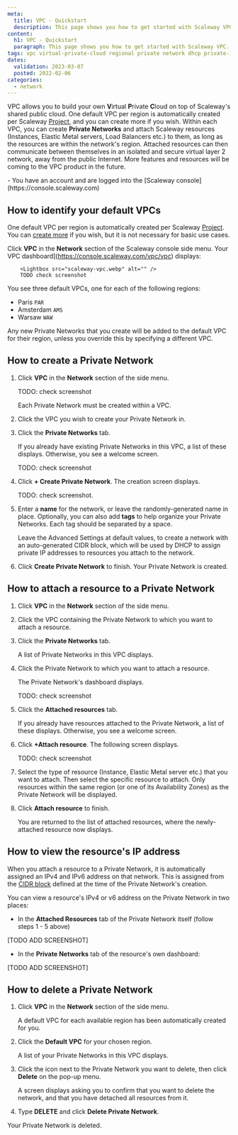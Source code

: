 ```yaml
---
meta:
  title: VPC - Quickstart
  description: This page shows you how to get started with Scaleway VPC.
content:
  h1: VPC - Quickstart
  paragraph: This page shows you how to get started with Scaleway VPC.
tags: vpc virtual-private-cloud regional private network dhcp private-ip
dates:
  validation: 2023-03-07
  posted: 2022-02-06
categories:
  - network
---
```


VPC allows you to build your own **V**irtual **P**rivate **C**loud on top of Scaleway's shared public cloud. One default VPC per region is automatically created per Scaleway [Project](/console/my-project/concepts/#project), and you can create more if you wish. Within each VPC, you can create **Private Networks** and attach Scaleway resources (Instances, Elastic Metal servers, Load Balancers etc.) to them, as long as the resources are within the network's region. Attached resources can then communicate between themselves in an isolated and secure virtual layer 2 network, away from the public Internet. More features and resources will be coming to the VPC product in the future.

<Message type="requirement">
  - You have an account and are logged into the [Scaleway console](https://console.scaleway.com)
</Message>

## How to identify your default VPCs

One default VPC per region is automatically created per Scaleway [Project](/console/my-project/concepts/#project). You can [create more](/network/vpc/create-vpc#how-to-create-a-vpc) if you wish, but it is not necessary for basic use cases.

Click **VPC** in the **Network** section of the Scaleway console side menu. Your VPC dashboard](https://console.scaleway.com/vpc/vpc) displays:

        <Lightbox src="scaleway-vpc.webp" alt="" />
        TODO check screenshot

You see three default VPCs, one for each of the following regions:

- Paris `PAR`
- Amsterdam `AMS`
- Warsaw `WAW`

Any new Private Networks that you create will be added to the default VPC for their region, unless you override this by specifying a different VPC. 

## How to create a Private Network

1. Click **VPC** in the **Network** section of the side menu.

    <Lightbox src="scaleway-vpc.webp" alt="" />
    TODO: check screenshot

    Each Private Network must be created within a VPC. 

2. Click the VPC you wish to create your Private Network in.

3. Click the **Private Networks** tab.

    If you already have existing Private Networks in this VPC, a list of these displays. Otherwise, you see a welcome screen.

    <Lightbox src="scaleway-reg-pn.webp" alt="" />
    TODO: check screenshot

4. Click **+ Create Private Network**. The creation screen displays.

    <Lightbox src="scaleway-create-rpn.webp" alt=""/>
    TODO: check screenshot.

5. Enter a **name** for the network, or leave the randomly-generated name in place. Optionally, you can also add **tags** to help organize your Private Networks. Each tag should be separated by a space.

    Leave the Advanced Settings at default values, to create a network with an auto-generated CIDR block, which will be used by DHCP to assign private IP addresses to resources you attach to the network.

6. Click **Create Private Network** to finish. Your Private Network is created.

## How to attach a resource to a Private Network

1. Click **VPC** in the **Network** section of the side menu.

2. Click the VPC containing the Private Network to which you want to attach a resource.

3. Click the **Private Networks** tab.

    A list of Private Networks in this VPC displays.

4. Click the Private Network to which you want to attach a resource.

    The Private Network's dashboard displays.

    <Lightbox src="scaleway-rpn-dashboard.webp" alt="" />
    TODO: check screenshot

5. Click the **Attached resources** tab.

    If you already have resources attached to the Private Network, a list of these displays. Otherwise, you see a welcome screen.

6. Click **+Attach resource**. The following screen displays.

    <Lightbox src="scaleway-attach-resource.webp" alt="" />
    TODO: check screenshot

6. Select the type of resource (Instance, Elastic Metal server etc.) that you want to attach. Then select the specific resource to attach. Only resources within the same region (or one of its Availability Zones) as the Private Network will be displayed.

7. Click **Attach resource** to finish.

    You are returned to the list of attached resources, where the newly-attached resource now displays.

## How to view the resource's IP address

When you attach a resource to a Private Network, it is automatically assigned an IPv4 and IPv6 address on that network. This is assigned from the [CIDR block](/network/vpc/how-to/create-private-network/#how-to-configure-cidr) defined at the time of the Private Network's creation.

You can view a resource's IPv4 or v6 address on the Private Network in two places:

- In the **Attached Resources** tab of the Private Network itself (follow steps 1 - 5 above)

[TODO ADD SCREENSHOT]

- In the **Private Networks** tab of the resource's own dashboard:

[TODO ADD SCREENSHOT]

## How to delete a Private Network

1. Click **VPC** in the **Network** section of the side menu.

    A default VPC for each available region has been automatically created for you.

    <Lightbox src="scaleway-vpc.webp" alt="" />

2. Click the **Default VPC** for your chosen region.

    A list of your Private Networks in this VPC displays.

3. Click the <Icon name="more" /> icon next to the Private Network you want to delete, then click **Delete** on the pop-up menu.

    <Lightbox src="scaleway-delete-rpn.webp" alt="" />

    A screen displays asking you to confirm that you want to delete the network, and that you have detached all resources from it.

4. Type **DELETE** and click **Delete Private Network**.

  Your Private Network is deleted.
